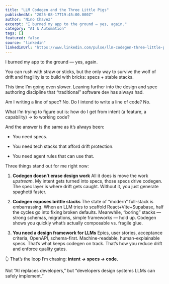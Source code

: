 ```yaml
---
title: "LLM Codegen and the Three Little Pigs"
publishedAt: "2025-08-17T19:45:00.000Z"
author: "Nino Chavez"
excerpt: "I burned my app to the ground — yes, again."
category: "AI & Automation"
tags: []
featured: false
source: "linkedin"
linkedinUrl: "https://www.linkedin.com/pulse/llm-codegen-three-little-pigs-nino-chavez-hrncc"
---
```


I burned my app to the ground — yes, again.

You can rush with straw or sticks, but the only way to survive the wolf of drift and fragility is to build with bricks: specs + stable stacks.

This time I’m going even slower. Leaning further into the design and spec authoring discipline that “traditional” software dev has always had.

Am I writing a line of spec? No. Do I intend to write a line of code? No.

What I’m trying to figure out is: how do I get from intent (a feature, a capability) → to working code?

And the answer is the same as it’s always been:

-   You need specs.
    
-   You need tech stacks that afford drift protection.
    
-   You need agent rules that can use that.
    

Three things stand out for me right now:

1.  **Codegen doesn’t erase design work** All it does is move the work *upstream*. My intent gets turned into specs, those specs drive codegen. The spec layer is where drift gets caught. Without it, you just generate spaghetti faster.
    
2.  **Codegen exposes brittle stacks** The state of “modern” full-stack is embarrassing. When an LLM tries to scaffold React+Vite+Supabase, half the cycles go into fixing broken defaults. Meanwhile, “boring” stacks — strong schemas, migrations, simple frameworks — hold up. Codegen shows you quickly what’s actually composable vs. fragile glue.
    
3.  **You need a design framework for LLMs** Epics, user stories, acceptance criteria, OpenAPI, schema-first. Machine-readable, human-explainable specs. That’s what keeps codegen on track. That’s how you reduce drift and enforce quality gates.
    

👆 That’s the loop I’m chasing: **intent → specs → code.**

Not “AI replaces developers,” but “developers design systems LLMs can safely implement.”